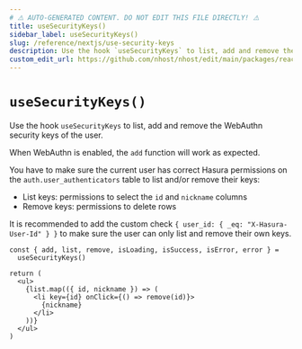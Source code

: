 ```yaml
---
# ⚠️ AUTO-GENERATED CONTENT. DO NOT EDIT THIS FILE DIRECTLY! ⚠️
title: useSecurityKeys()
sidebar_label: useSecurityKeys()
slug: /reference/nextjs/use-security-keys
description: Use the hook `useSecurityKeys` to list, add and remove the WebAuthn security keys of the user.
custom_edit_url: https://github.com/nhost/nhost/edit/main/packages/react/src/useSecurityKeys.ts#L69
---
```


# `useSecurityKeys()`

Use the hook `useSecurityKeys` to list, add and remove the WebAuthn security keys of the user.

When WebAuthn is enabled, the `add` function will work as expected.

You have to make sure the current user has correct Hasura permissions on the `auth.user_authenticators` table to list and/or remove their keys:

- List keys: permissions to select the `id` and `nickname` columns
- Remove keys: permissions to delete rows

It is recommended to add the custom check `{ user_id: { _eq: "X-Hasura-User-Id" } }` to make sure the user can only list and remove their own keys.

```tsx
const { add, list, remove, isLoading, isSuccess, isError, error } =
  useSecurityKeys()

return (
  <ul>
    {list.map(({ id, nickname }) => (
      <li key={id} onClick={() => remove(id)}>
        {nickname}
      </li>
    ))}
  </ul>
)
```
